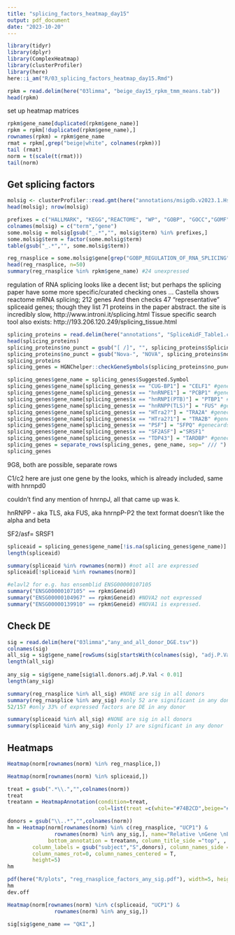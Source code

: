 ```yaml
---
title: "splicing_factors_heatmap_day15"
output: pdf_document
date: "2023-10-20"
---
```


```r
library(tidyr)
library(dplyr)
library(ComplexHeatmap)
library(clusterProfiler)
library(here)
here::i_am("R/03_splicing_factors_heatmap_day15.Rmd")
```


```r
rpkm = read.delim(here("03limma", "beige_day15_rpkm_tmm_means.tab"))
head(rpkm)
```


set up heatmap matrices
```r
rpkm$gene_name[duplicated(rpkm$gene_name)]
rpkm = rpkm[!duplicated(rpkm$gene_name),]
rownames(rpkm) = rpkm$gene_name
rmat = rpkm[,grep("beige|white", colnames(rpkm))]
tail (rmat)
norm = t(scale(t(rmat)))
tail(norm)
```

## Get splicing factors

```r
molsig <- clusterProfiler::read.gmt(here("annotations/msigdb.v2023.1.Hs.symbols.gmt"))
head(molsig); nrow(molsig)

prefixes = c("HALLMARK", "KEGG","REACTOME", "WP", "GOBP", "GOCC","GOMF")
colnames(molsig) = c("term","gene")
some.molsig = molsig[gsub("_.*","", molsig$term) %in% prefixes,]
some.molsig$term = factor(some.molsig$term)
table(gsub("_.*","", some.molsig$term))
```

```r
reg_rnasplice = some.molsig$gene[grep("GOBP_REGULATION_OF_RNA_SPLICING", some.molsig$term)]
head(reg_rnasplice, n=50)
summary(reg_rnasplice %in% rpkm$gene_name) #24 unexpressed
```

regulation of RNA splicing looks like a decent list; but perhaps the splicing paper have some more specific/curated checking ones ... Castella shows reactome mRNA splicing; 212 genes  And then checks 47 "representative" spliceaid genes; though they list 71 proteins in the paper abstract.  the site is incredibly slow, http://www.introni.it/splicing.html Tissue specific search tool also exists: http://193.206.120.249/splicing_tissue.html

```r
splicing_proteins = read.delim(here("annotations", "SpliceAidF_Table1.csv"), sep = ";")
head(splicing_proteins)
splicing_proteins$no_punct = gsub("[ /]", "", splicing_proteins$Splicing.factor)
splicing_proteins$no_punct = gsub("Nova-", "NOVA", splicing_proteins$no_punct)
splicing_proteins
splicing_genes = HGNChelper::checkGeneSymbols(splicing_proteins$no_punct)

splicing_genes$gene_name = splicing_genes$Suggested.Symbol
splicing_genes$gene_name[splicing_genes$x == "CUG-BP1"] = "CELF1" #genecards 
splicing_genes$gene_name[splicing_genes$x == "hnRNPE1"] = "PCBP1" #genecards
splicing_genes$gene_name[splicing_genes$x == "hnRNPI(PTB)"] = "PTBP1" #genecards
splicing_genes$gene_name[splicing_genes$x == "hnRNPP(TLS)"] = "FUS" #genecards
splicing_genes$gene_name[splicing_genes$x == "HTra2?"] = "TRA2A" #genecards
splicing_genes$gene_name[splicing_genes$x == "HTra2?1"] = "TRA2B" #genecards
splicing_genes$gene_name[splicing_genes$x == "PSF"] = "SFPQ" #genecards to check which
splicing_genes$gene_name[splicing_genes$x == "SF2ASF"] ="SRSF1"
splicing_genes$gene_name[splicing_genes$x == "TDP43"] = "TARDBP" #genecards
splicing_genes = separate_rows(splicing_genes, gene_name, sep=" /// ")
splicing_genes
```
9G8, both are possible, separate rows

C1/c2 here are just one gene by the looks, which is already included, same with hnrnpd0

couldn't find any mention of hnrnpJ, all that came up was k.  

hnRNPP - aka TLS, aka FUS, aka hnrnpP-P2
the text format doesn't like the alpha and beta

SF2/asf= SRSF1
```r
spliceaid = splicing_genes$gene_name[!is.na(splicing_genes$gene_name)]
length(spliceaid)

summary(spliceaid %in% rownames(norm)) #not all are expressed
spliceaid[!spliceaid %in% rownames(norm)]
```

```r
#elavl2 for e.g. has ensemblid ENSG00000107105
summary("ENSG00000107105" == rpkm$Geneid)
summary("ENSG00000104967" == rpkm$Geneid) #NOVA2 not expressed
summary("ENSG00000139910" == rpkm$Geneid) #NOVA1 is expressed.  
```
## Check DE

```r
sig = read.delim(here("03limma","any_and_all_donor_DGE.tsv"))
colnames(sig)
all_sig = sig$gene_name[rowSums(sig[startsWith(colnames(sig), "adj.P.Val.s")] < 0.05) == 6]
length(all_sig)
  
any_sig = sig$gene_name[sig$all.donors.adj.P.Val < 0.01] 
length(any_sig)
```


```r
summary(reg_rnasplice %in% all_sig) #NONE are sig in all donors
summary(reg_rnasplice %in% any_sig) #only 52 are significant in any donor
52/157 #only 33% of expressed factors are DE in any donor
```

```r
summary(spliceaid %in% all_sig) #NONE are sig in all donors
summary(spliceaid %in% any_sig) #only 17 are significant in any donor
```



## Heatmaps 

```r
Heatmap(norm[rownames(norm) %in% reg_rnasplice,])

Heatmap(norm[rownames(norm) %in% spliceaid,])
```


```r
treat = gsub(".*\\.","",colnames(norm))
treat
treatann = HeatmapAnnotation(condition=treat,
                             col=list(treat =c(white="#74B2CD",beige="#C1A486")))

donors = gsub("\\..*","",colnames(norm))
hm = Heatmap(norm[rownames(norm) %in% c(reg_rnasplice, "UCP1") &
               rownames(norm) %in% any_sig,], name="Relative \nGene \nExpression \n(FPKM)", 
             bottom_annotation = treatann, column_title_side ="top", ,
        column_labels = gsub("subject","S",donors), column_names_side = "top", 
        column_names_rot=0, column_names_centered = T,
        height=5)
hm

pdf(here("R/plots", "reg_rnasplice_factors_any_sig.pdf"), width=5, height=7)
hm
dev.off

Heatmap(norm[rownames(norm) %in% c(spliceaid, "UCP1") &
               rownames(norm) %in% any_sig,])
```


```r
sig[sig$gene_name == "QKI",]
```


